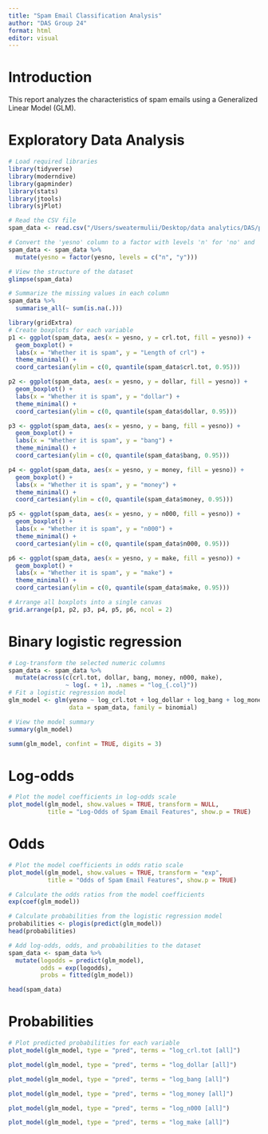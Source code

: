 ```yaml
---
title: "Spam Email Classification Analysis"
author: "DAS Group 24"
format: html
editor: visual
---
```


# Introduction

This report analyzes the characteristics of spam emails using a Generalized Linear Model (GLM).

# Exploratory Data Analysis

```r
# Load required libraries
library(tidyverse)    
library(moderndive)   
library(gapminder)    
library(stats)        
library(jtools)       
library(sjPlot)       
```

```r
# Read the CSV file
spam_data <- read.csv("/Users/sweatermulii/Desktop/data analytics/DAS/project 2/dataset24.csv")

# Convert the 'yesno' column to a factor with levels 'n' for 'no' and 'y' for 'yes'
spam_data <- spam_data %>%
  mutate(yesno = factor(yesno, levels = c("n", "y")))

# View the structure of the dataset
glimpse(spam_data)

# Summarize the missing values in each column
spam_data %>%
  summarise_all(~ sum(is.na(.)))
```

```r
library(gridExtra)
# Create boxplots for each variable
p1 <- ggplot(spam_data, aes(x = yesno, y = crl.tot, fill = yesno)) + 
  geom_boxplot() + 
  labs(x = "Whether it is spam", y = "Length of crl") +
  theme_minimal() +
  coord_cartesian(ylim = c(0, quantile(spam_data$crl.tot, 0.95)))

p2 <- ggplot(spam_data, aes(x = yesno, y = dollar, fill = yesno)) + 
  geom_boxplot() + 
  labs(x = "Whether it is spam", y = "dollar") +
  theme_minimal() +
  coord_cartesian(ylim = c(0, quantile(spam_data$dollar, 0.95)))

p3 <- ggplot(spam_data, aes(x = yesno, y = bang, fill = yesno)) + 
  geom_boxplot() + 
  labs(x = "Whether it is spam", y = "bang") +
  theme_minimal() +
  coord_cartesian(ylim = c(0, quantile(spam_data$bang, 0.95)))

p4 <- ggplot(spam_data, aes(x = yesno, y = money, fill = yesno)) + 
  geom_boxplot() + 
  labs(x = "Whether it is spam", y = "money") +
  theme_minimal() +
  coord_cartesian(ylim = c(0, quantile(spam_data$money, 0.95)))

p5 <- ggplot(spam_data, aes(x = yesno, y = n000, fill = yesno)) + 
  geom_boxplot() + 
  labs(x = "Whether it is spam", y = "n000") +
  theme_minimal() +
  coord_cartesian(ylim = c(0, quantile(spam_data$n000, 0.95)))

p6 <- ggplot(spam_data, aes(x = yesno, y = make, fill = yesno)) + 
  geom_boxplot() + 
  labs(x = "Whether it is spam", y = "make") +
  theme_minimal() +
  coord_cartesian(ylim = c(0, quantile(spam_data$make, 0.95)))

# Arrange all boxplots into a single canvas
grid.arrange(p1, p2, p3, p4, p5, p6, ncol = 2)
```

# Binary logistic regression

```r
# Log-transform the selected numeric columns
spam_data <- spam_data %>%
  mutate(across(c(crl.tot, dollar, bang, money, n000, make), 
                ~ log(. + 1), .names = "log_{.col}"))
# Fit a logistic regression model
glm_model <- glm(yesno ~ log_crl.tot + log_dollar + log_bang + log_money + log_n000 + log_make, 
                 data = spam_data, family = binomial)
```

```r
# View the model summary
summary(glm_model)
```

```r
summ(glm_model, confint = TRUE, digits = 3)
```

# Log-odds

```r
# Plot the model coefficients in log-odds scale
plot_model(glm_model, show.values = TRUE, transform = NULL,
           title = "Log-Odds of Spam Email Features", show.p = TRUE)
```

# Odds

```r
# Plot the model coefficients in odds ratio scale
plot_model(glm_model, show.values = TRUE, transform = "exp",
           title = "Odds of Spam Email Features", show.p = TRUE)
```

```r
# Calculate the odds ratios from the model coefficients
exp(coef(glm_model))

# Calculate probabilities from the logistic regression model
probabilities <- plogis(predict(glm_model))
head(probabilities)
```

```r
# Add log-odds, odds, and probabilities to the dataset
spam_data <- spam_data %>%
  mutate(logodds = predict(glm_model),
         odds = exp(logodds),
         probs = fitted(glm_model))

head(spam_data)
```

# Probabilities

```r
# Plot predicted probabilities for each variable
plot_model(glm_model, type = "pred", terms = "log_crl.tot [all]")
```

```r
plot_model(glm_model, type = "pred", terms = "log_dollar [all]")
```

```r
plot_model(glm_model, type = "pred", terms = "log_bang [all]")
```

```r
plot_model(glm_model, type = "pred", terms = "log_money [all]")
```

```r
plot_model(glm_model, type = "pred", terms = "log_n000 [all]")
```

```r
plot_model(glm_model, type = "pred", terms = "log_make [all]")
```
